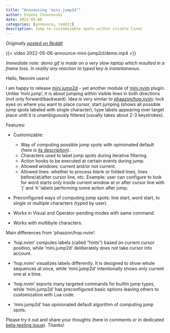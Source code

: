 ```yaml
---
title: "Announcing 'mini.jump2d'"
author: Evgeni Chasnovski
date: 2022-05-06
categories: [announce, reddit]
description: Jump to customizable spots within visible lines
---
```


*Originally [posted on Reddit](https://www.reddit.com/r/neovim/comments/ujn88v/minijump2d_jump_to_customizable_spots_within/)*

{{< video 2022-05-06-announce-mini-jump2d/demo.mp4 >}}

*Immediate note: demo gif is made on a very slow laptop which resulted in a frame loss. In reality any reaction to typed key is instantaneous.*

Hello, Neovim users!

I am happy to release [mini.jump2d](https://github.com/nvim-mini/mini.nvim/blob/main/readmes/mini-jump2d.md) - yet another module of [mini.nvim](https://github.com/nvim-mini/mini.nvim) plugin. Unlike 'mini.jump', it is about jumping within visible lines in both directions (not only forward/backward). Idea is very similar to [phaazon/hop.nvim](https://github.com/phaazon/hop.nvim): lock eyes on where you want to place cursor, start jumping (shows all possible jump spots labeled with single character), type labels appearing over target place until it is unambiguously filtered (usually takes about 2-3 keystrokes).

Features:

- Customizable:
    - Way of computing possible jump spots with opinionated default (here is [its description](https://github.com/nvim-mini/mini.nvim/blob/b9eedc761c60aace3fc5498a0af2c7ebbd281e6d/doc/mini.txt#L2431-L2446)).
    - Characters used to label jump spots during iterative filtering.
    - Action hooks to be executed at certain events during jump.
    - Allowed windows: current and/or not current.
    - Allowed lines: whether to process blank or folded lines, lines before/at/after cursor line, etc.
    Example: user can configure to look for word starts only inside current window at or after cursor line with 'j' and 'k' labels performing some action after jump.

- Preconfigured ways of computing jump spots: line start, word start, to single or multiple characters (typed by user).

- Works in Visual and Operator-pending modes with same command.

- Works with multibyte characters.

Main differences from 'phaazon/hop.nvim':

- 'hop.nvim' computes labels (called "hints") based on current cursor position, while 'mini.jump2d' deliberately does not take cursor into account.

- 'hop.nvim' visualizes labels differently. It is designed to show whole sequences at once, while 'mini.jump2d' intentionally shows only current one at a time.

- 'hop.nvim' exports many targeted commands for builtin jump types, while 'mini.jump2d' has preconfigured basic options leaving others to customization with Lua code.

- 'mini.jump2d' has opinionated default algorithm of computing jump spots.

Please try it out and share your thoughts (here in comments or in dedicated [beta-testing issue](https://github.com/nvim-mini/mini.nvim/issues/74)). Thanks!
